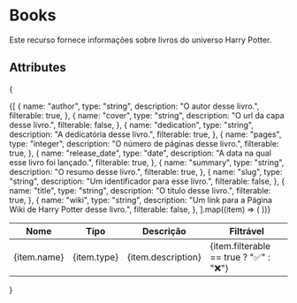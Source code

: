 # Books
Este recurso fornece informações sobre livros do universo Harry Potter.

## Attributes
{
<table>
  <thead>
    <tr>
      <th>Nome</th>
      <th>Tipo</th>
      <th>Descrição</th>
      <th>Filtrável</th>
    </tr>
  </thead>
  <tbody>
    {[
      {
        name: "author",
        type: "string",
        description: "O autor desse livro.",
        filterable: true,
      },
      {
        name: "cover",
        type: "string",
        description: "O url da capa desse livro.",
        filterable: false,
      },
      {
        name: "dedication",
        type: "string",
        description: "A dedicatória desse livro.",
        filterable: true,
      },
      {
        name: "pages",
        type: "integer",
        description: "O número de páginas desse livro.",
        filterable: true,
      },
      {
        name: "release_date",
        type: "date",
        description: "A data na qual esse livro foi lançado.",
        filterable: true,
      },
      {
        name: "summary",
        type: "string",
        description: "O resumo desse livro.",
        filterable: true,
      },
      {
        name: "slug",
        type: "string",
        description: "Um identificador para esse livro.",
        filterable: false,
      },
      {
        name: "title",
        type: "string",
        description: "O título desse livro.",
        filterable: true,
      },
      {
        name: "wiki",
        type: "string",
        description: "Um link para a Página Wiki de Harry Potter desse livro.",
        filterable: false,
      },
    ].map((item) => (
      <tr key={item.name}>
        <td>{item.name}</td>
        <td>{item.type}</td>
        <td>{item.description}</td>
        <td>{item.filterable == true ? "✅" : "❌"}</td>
      </tr>
    ))}
  </tbody>
</table>
}
